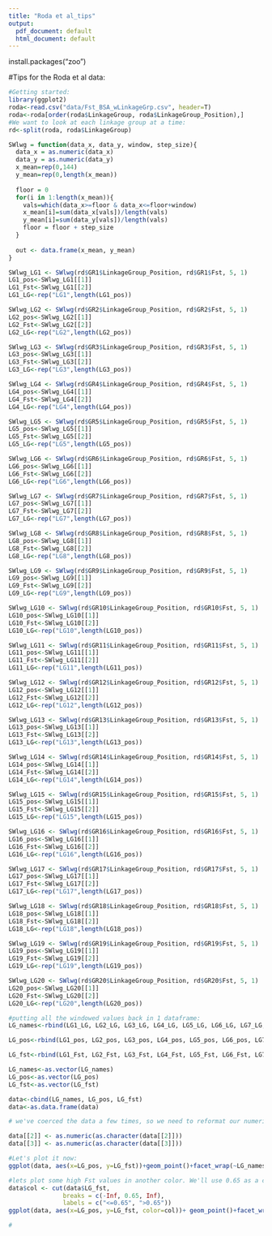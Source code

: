 ```yaml
---
title: "Roda et al_tips"
output:
  pdf_document: default
  html_document: default
---
```

install.packages("zoo")

#Tips for the Roda et al data:

```r
#Getting started:
library(ggplot2)
roda<-read.csv("data/Fst_BSA_wLinkageGrp.csv", header=T)
roda<-roda[order(roda$LinkageGroup, roda$LinkageGroup_Position),]
#We want to look at each linkage group at a time:
rd<-split(roda, roda$LinkageGroup)

SWlwg = function(data_x, data_y, window, step_size){
  data_x = as.numeric(data_x)
  data_y = as.numeric(data_y)
  x_mean=rep(0,144)
  y_mean=rep(0,length(x_mean))
  
  floor = 0
  for(i in 1:length(x_mean)){
    vals=which(data_x>=floor & data_x<=floor+window)
    x_mean[i]=sum(data_x[vals])/length(vals)
    y_mean[i]=sum(data_y[vals])/length(vals)
    floor = floor + step_size
  }
  
  out <- data.frame(x_mean, y_mean)
}
```



```r
SWlwg_LG1 <- SWlwg(rd$GR1$LinkageGroup_Position, rd$GR1$Fst, 5, 1)
LG1_pos<-SWlwg_LG1[[1]]
LG1_Fst<-SWlwg_LG1[[2]]
LG1_LG<-rep("LG1",length(LG1_pos))

SWlwg_LG2 <- SWlwg(rd$GR2$LinkageGroup_Position, rd$GR2$Fst, 5, 1)
LG2_pos<-SWlwg_LG2[[1]]
LG2_Fst<-SWlwg_LG2[[2]]
LG2_LG<-rep("LG2",length(LG2_pos))

SWlwg_LG3 <- SWlwg(rd$GR3$LinkageGroup_Position, rd$GR3$Fst, 5, 1)
LG3_pos<-SWlwg_LG3[[1]]
LG3_Fst<-SWlwg_LG3[[2]]
LG3_LG<-rep("LG3",length(LG3_pos))

SWlwg_LG4 <- SWlwg(rd$GR4$LinkageGroup_Position, rd$GR4$Fst, 5, 1)
LG4_pos<-SWlwg_LG4[[1]]
LG4_Fst<-SWlwg_LG4[[2]]
LG4_LG<-rep("LG4",length(LG4_pos))

SWlwg_LG5 <- SWlwg(rd$GR5$LinkageGroup_Position, rd$GR5$Fst, 5, 1)
LG5_pos<-SWlwg_LG5[[1]]
LG5_Fst<-SWlwg_LG5[[2]]
LG5_LG<-rep("LG5",length(LG5_pos))

SWlwg_LG6 <- SWlwg(rd$GR6$LinkageGroup_Position, rd$GR6$Fst, 5, 1)
LG6_pos<-SWlwg_LG6[[1]]
LG6_Fst<-SWlwg_LG6[[2]]
LG6_LG<-rep("LG6",length(LG6_pos))

SWlwg_LG7 <- SWlwg(rd$GR7$LinkageGroup_Position, rd$GR7$Fst, 5, 1)
LG7_pos<-SWlwg_LG7[[1]]
LG7_Fst<-SWlwg_LG7[[2]]
LG7_LG<-rep("LG7",length(LG7_pos))

SWlwg_LG8 <- SWlwg(rd$GR8$LinkageGroup_Position, rd$GR8$Fst, 5, 1)
LG8_pos<-SWlwg_LG8[[1]]
LG8_Fst<-SWlwg_LG8[[2]]
LG8_LG<-rep("LG8",length(LG8_pos))

SWlwg_LG9 <- SWlwg(rd$GR9$LinkageGroup_Position, rd$GR9$Fst, 5, 1)
LG9_pos<-SWlwg_LG9[[1]]
LG9_Fst<-SWlwg_LG9[[2]]
LG9_LG<-rep("LG9",length(LG9_pos))

SWlwg_LG10 <- SWlwg(rd$GR10$LinkageGroup_Position, rd$GR10$Fst, 5, 1)
LG10_pos<-SWlwg_LG10[[1]]
LG10_Fst<-SWlwg_LG10[[2]]
LG10_LG<-rep("LG10",length(LG10_pos))

SWlwg_LG11 <- SWlwg(rd$GR11$LinkageGroup_Position, rd$GR11$Fst, 5, 1)
LG11_pos<-SWlwg_LG11[[1]]
LG11_Fst<-SWlwg_LG11[[2]]
LG11_LG<-rep("LG11",length(LG11_pos))

SWlwg_LG12 <- SWlwg(rd$GR12$LinkageGroup_Position, rd$GR12$Fst, 5, 1)
LG12_pos<-SWlwg_LG12[[1]]
LG12_Fst<-SWlwg_LG12[[2]]
LG12_LG<-rep("LG12",length(LG12_pos))

SWlwg_LG13 <- SWlwg(rd$GR13$LinkageGroup_Position, rd$GR13$Fst, 5, 1)
LG13_pos<-SWlwg_LG13[[1]]
LG13_Fst<-SWlwg_LG13[[2]]
LG13_LG<-rep("LG13",length(LG13_pos))

SWlwg_LG14 <- SWlwg(rd$GR14$LinkageGroup_Position, rd$GR14$Fst, 5, 1)
LG14_pos<-SWlwg_LG14[[1]]
LG14_Fst<-SWlwg_LG14[[2]]
LG14_LG<-rep("LG14",length(LG14_pos))

SWlwg_LG15 <- SWlwg(rd$GR15$LinkageGroup_Position, rd$GR15$Fst, 5, 1)
LG15_pos<-SWlwg_LG15[[1]]
LG15_Fst<-SWlwg_LG15[[2]]
LG15_LG<-rep("LG15",length(LG15_pos))

SWlwg_LG16 <- SWlwg(rd$GR16$LinkageGroup_Position, rd$GR16$Fst, 5, 1)
LG16_pos<-SWlwg_LG16[[1]]
LG16_Fst<-SWlwg_LG16[[2]]
LG16_LG<-rep("LG16",length(LG16_pos))

SWlwg_LG17 <- SWlwg(rd$GR17$LinkageGroup_Position, rd$GR17$Fst, 5, 1)
LG17_pos<-SWlwg_LG17[[1]]
LG17_Fst<-SWlwg_LG17[[2]]
LG17_LG<-rep("LG17",length(LG17_pos))

SWlwg_LG18 <- SWlwg(rd$GR18$LinkageGroup_Position, rd$GR18$Fst, 5, 1)
LG18_pos<-SWlwg_LG18[[1]]
LG18_Fst<-SWlwg_LG18[[2]]
LG18_LG<-rep("LG18",length(LG18_pos))

SWlwg_LG19 <- SWlwg(rd$GR19$LinkageGroup_Position, rd$GR19$Fst, 5, 1)
LG19_pos<-SWlwg_LG19[[1]]
LG19_Fst<-SWlwg_LG19[[2]]
LG19_LG<-rep("LG19",length(LG19_pos))

SWlwg_LG20 <- SWlwg(rd$GR20$LinkageGroup_Position, rd$GR20$Fst, 5, 1)
LG20_pos<-SWlwg_LG20[[1]]
LG20_Fst<-SWlwg_LG20[[2]]
LG20_LG<-rep("LG20",length(LG20_pos))

```



```r
#putting all the windowed values back in 1 dataframe:
LG_names<-rbind(LG1_LG, LG2_LG, LG3_LG, LG4_LG, LG5_LG, LG6_LG, LG7_LG, LG8_LG, LG9_LG, LG10_LG, LG11_LG, LG12_LG, LG13_LG, LG14_LG, LG15_LG, LG16_LG, LG17_LG, LG18_LG, LG19_LG, LG20_LG)

LG_pos<-rbind(LG1_pos, LG2_pos, LG3_pos, LG4_pos, LG5_pos, LG6_pos, LG7_pos, LG8_pos, LG9_pos, LG10_pos, LG11_pos, LG12_pos, LG13_pos, LG14_pos, LG15_pos, LG16_pos, LG17_pos, LG18_pos, LG19_pos, LG20_pos)

LG_fst<-rbind(LG1_Fst, LG2_Fst, LG3_Fst, LG4_Fst, LG5_Fst, LG6_Fst, LG7_Fst, LG8_Fst, LG9_Fst, LG10_Fst, LG11_Fst, LG12_Fst, LG13_Fst, LG14_Fst, LG15_Fst, LG16_Fst, LG17_Fst, LG18_Fst, LG19_Fst, LG20_Fst)

LG_names<-as.vector(LG_names)
LG_pos<-as.vector(LG_pos)
LG_fst<-as.vector(LG_fst)

data<-cbind(LG_names, LG_pos, LG_fst)
data<-as.data.frame(data)
```



```r
# we've coerced the data a few times, so we need to reformat our numeric data in order for it to plot in ggplot

data[[2]] <- as.numeric(as.character(data[[2]]))
data[[3]] <- as.numeric(as.character(data[[3]]))

#Let's plot it now:
ggplot(data, aes(x=LG_pos, y=LG_fst))+geom_point()+facet_wrap(~LG_names)

#lets plot some high Fst values in another color. We'll use 0.65 as a cutoff
data$col <- cut(data$LG_fst,
               breaks = c(-Inf, 0.65, Inf),
               labels = c("<=0.65", ">0.65"))
ggplot(data, aes(x=LG_pos, y=LG_fst, color=col))+ geom_point()+facet_wrap(~LG_names)+scale_color_manual(values=c("black", "red"))+theme_bw()

# 
```
